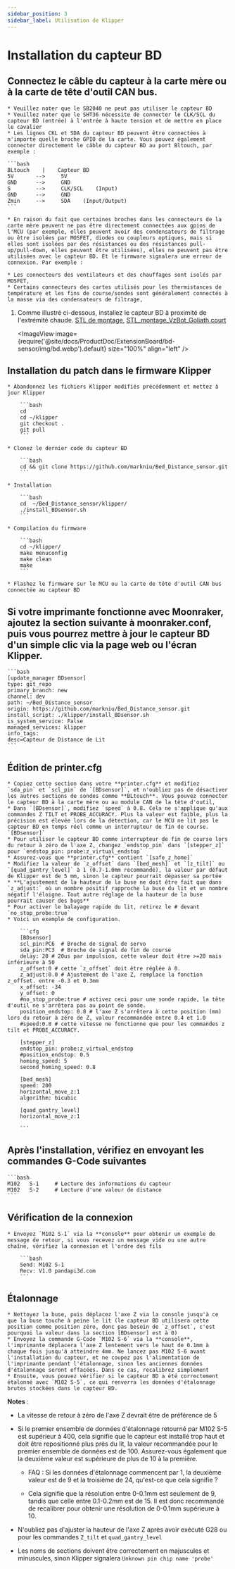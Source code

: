 ```yaml
---
sidebar_position: 3
sidebar_label: Utilisation de Klipper
---
```






# Installation du **capteur BD**

## Connectez le câble du capteur à la carte mère ou à la carte de tête d'outil CAN bus.

    * Veuillez noter que le SB2040 ne peut pas utiliser le capteur BD
    * Veuillez noter que le SHT36 nécessite de connecter le CLK/SCL du capteur BD (entrée) à l'entrée à haute tension et de mettre en place le cavalier
    * Les lignes CKL et SDA du capteur BD peuvent être connectées à n'importe quelle broche GPIO de la carte. Vous pouvez également connecter directement le câble du capteur BD au port Bltouch, par exemple :

    ```bash
    BLtouch    |    Capteur BD
    5V       -->     5V
    GND      -->     GND
    S        -->     CLK/SCL    (Input)
    GND      -->     GND
    Zmin     -->     SDA    (Input/Output) 
    ```

    * En raison du fait que certaines broches dans les connecteurs de la carte mère peuvent ne pas être directement connectées aux gpios de l'MCU (par exemple, elles peuvent avoir des condensateurs de filtrage ou être isolées par MOSFET, diodes ou coupleurs optiques, mais si elles sont isolées par des résistances ou des résistances pull-up/pull-down, elles peuvent être utilisées), elles ne peuvent pas être utilisées avec le capteur BD. Et le firmware signalera une erreur de connexion. Par exemple :

    * Les connecteurs des ventilateurs et des chauffages sont isolés par MOSFET,
    * Certains connecteurs des cartes utilisés pour les thermistances de température et les fins de course/sondes sont généralement connectés à la masse via des condensateurs de filtrage,

1. Comme illustré ci-dessous, installez le capteur BD à proximité de l'extrémité chaude. [STL de montage](https://www.thingiverse.com/thing:6098131), [STL_montage_VzBot_Goliath court](https://discord.com/channels/829828765512106054/1163237892957671424)

    <ImageView image={require('@site/docs/ProductDoc/ExtensionBoard/bd-sensor/img/bd.webp').default} size="100%" align="left" />


## Installation du patch dans le firmware Klipper

    * Abandonnez les fichiers Klipper modifiés précédemment et mettez à jour Klipper

        ```bash
        cd
        cd ~/klipper
        git checkout .
        git pull
        ```

    * Clonez le dernier code du capteur BD

        ```bash
        cd && git clone https://github.com/markniu/Bed_Distance_sensor.git
        ```

    * Installation

        ```bash
        cd  ~/Bed_Distance_sensor/klipper/
        ./install_BDsensor.sh
        ```

    * Compilation du firmware

        ```bash
        cd ~/klipper/
        make menuconfig
        make clean
        make
        ```

    * Flashez le firmware sur le MCU ou la carte de tête d'outil CAN bus connectée au capteur BD

## Si votre imprimante fonctionne avec Moonraker, ajoutez la section suivante à moonraker.conf, puis vous pourrez mettre à jour le capteur BD d'un simple clic via la page web ou l'écran Klipper.

    ```bash
    [update_manager BDsensor]
    type: git_repo
    primary_branch: new
    channel: dev
    path: ~/Bed_Distance_sensor
    origin: https://github.com/markniu/Bed_Distance_sensor.git
    install_script: ./klipper/install_BDsensor.sh
    is_system_service: False
    managed_services: klipper
    info_tags:
    desc=Capteur de Distance de Lit
    ```

## Édition de printer.cfg

    * Copiez cette section dans votre **printer.cfg** et modifiez `sda_pin` et `scl_pin` de `[BDsensor]`, et n'oubliez pas de désactiver les autres sections de sondes comme **BLtouch**. Vous pouvez connecter le capteur BD à la carte mère ou au module CAN de la tête d'outil,
    * Dans `[BDsensor]`, modifiez `speed` à 0.8. Cela ne s'applique qu'aux commandes Z TILT et PROBE_ACCURACY. Plus la valeur est faible, plus la précision est élevée lors de la détection, car le MCU ne lit pas le capteur BD en temps réel comme un interrupteur de fin de course. `[BDsensor]`
    * Pour utiliser le capteur BD comme interrupteur de fin de course lors du retour à zéro de l'axe Z, changez `endstop_pin` dans `[stepper_z]` pour `endstop_pin: probe:z_virtual_endstop`
    * Assurez-vous que **printer.cfg** contient `[safe_z_home]` 
    * Modifiez la valeur de `z_offset` dans `[bed_mesh]` et `[z_tilt]` ou `[quad_gantry_level]` à 1 (0.7-1.0mm recommandé), la valeur par défaut de Klipper est de 5 mm, sinon le capteur pourrait dépasser sa portée
    * **L'ajustement de la hauteur de la buse ne doit être fait que dans `z_adjust:` où un nombre positif rapproche la buse du lit et un nombre négatif l'éloigne. Tout autre réglage de la hauteur de la buse pourrait causer des bugs**
    * Pour activer le balayage rapide du lit, retirez le # devant `no_stop_probe:true`
    * Voici un exemple de configuration.

        ```cfg
        [BDsensor] 
        scl_pin:PC6  # Broche de signal de servo
        sda_pin:PC3  # Broche de signal de fin de course
        delay: 20 # 20us par impulsion, cette valeur doit être >=20 mais inférieure à 50
        z_offset:0 # cette `z_offset` doit être réglée à 0. 
        z_adjust:0.0 # Ajustement de l'axe Z, remplace la fonction z_offset. entre -0.3 et 0.3mm
        x_offset: -34
        y_offset: 0
        #no_stop_probe:true # activez ceci pour une sonde rapide, la tête d'outil ne s'arrêtera pas au point de sonde.
        position_endstop: 0.8 # l'axe Z s'arrêtera à cette position (mm) lors du retour à zéro de Z, valeur recommandée entre 0.4 et 1.0
        #speed:0.8 # cette vitesse ne fonctionne que pour les commandes z tilt et PROBE_ACCURACY.

        [stepper_z]
        endstop_pin: probe:z_virtual_endstop 
        #position_endstop: 0.5
        homing_speed: 5
        second_homing_speed: 0.8

        [bed_mesh]
        speed: 200
        horizontal_move_z:1
        algorithm: bicubic

        [quad_gantry_level]
        horizontal_move_z:1

        ```

## Après l'installation, vérifiez en envoyant les commandes G-Code suivantes

    ```bash
    M102   S-1     # Lecture des informations du capteur
    M102   S-2     # Lecture d'une valeur de distance
    ```

## Vérification de la connexion

    * Envoyez `M102 S-1` via la **console** pour obtenir un exemple de message de retour, si vous recevez un message vide ou une autre chaîne, vérifiez la connexion et l'ordre des fils

        ```bash
        Send: M102 S-1
        Recv: V1.0 pandapi3d.com
        ```

## Étalonnage

    * Nettoyez la buse, puis déplacez l'axe Z via la console jusqu'à ce que la buse touche à peine le lit (le capteur BD utilisera cette position comme position zéro, donc pas besoin de `z_offset`, c'est pourquoi la valeur dans la section [BDsensor] est à 0)
    * Envoyez la commande G-Code `M102 S-6` via la **console**, l'imprimante déplacera l'axe Z lentement vers le haut de 0.1mm à chaque fois jusqu'à atteindre 4mm. Ne lancez pas M102 S-6 avant l'installation du capteur, et ne coupez pas l'alimentation de l'imprimante pendant l'étalonnage, sinon les anciennes données d'étalonnage seront effacées. Dans ce cas, recalibrez simplement
    * Ensuite, vous pouvez vérifier si le capteur BD a été correctement étalonné avec `M102 S-5`, ce qui renverra les données d'étalonnage brutes stockées dans le capteur BD.

**Notes** :

* La vitesse de retour à zéro de l'axe Z devrait être de préférence de 5

* Si le premier ensemble de données d'étalonnage retourné par M102 S-5 est supérieur à 400, cela signifie que le capteur est installé trop haut et doit être repositionné plus près du lit, la valeur recommandée pour le premier ensemble de données est de 100. Assurez-vous également que la deuxième valeur est supérieure de plus de 10 à la première.

  * FAQ : Si les données d'étalonnage commencent par 1, la deuxième valeur est de 9 et la troisième de 24, qu'est-ce que cela signifie ?

  * Cela signifie que la résolution entre 0-0.1mm est seulement de 9, tandis que celle entre 0.1-0.2mm est de 15. Il est donc recommandé de recalibrer pour obtenir une résolution de 0-0.1mm supérieure à 10.

* N'oubliez pas d'ajuster la hauteur de l'axe Z après avoir exécuté G28 ou pour les commandes `Z_tilt` et `quad_gantry_level`

* Les noms de sections doivent être correctement en majuscules et minuscules, sinon Klipper signalera `Unknown pin chip name 'probe'`